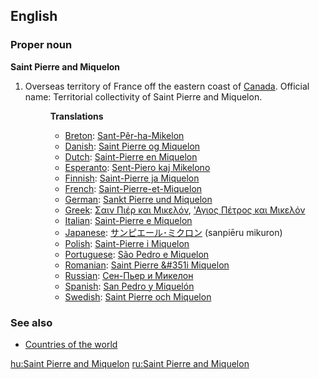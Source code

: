 ==English==

===Proper noun===
'''Saint Pierre and Miquelon'''

# Overseas territory of France off the eastern coast of [[Canada]]. Official name: Territorial collectivity of Saint Pierre and Miquelon.
#:'''Translations'''
#:*[[Breton]]: [[Sant-Pêr-ha-Mikelon]]
#:*[[Danish]]: [[Saint Pierre og Miquelon]]
#:*[[Dutch]]: [[Saint-Pierre en Miquelon]]
#:*[[Esperanto]]: [[Sent-Piero kaj Mikelono]]
#:*[[Finnish]]: [[Saint-Pierre ja Miquelon]]
#:*[[French]]: [[Saint-Pierre-et-Miquelon]]
#:*[[German]]: [[Sankt Pierre und Miquelon]]
#:*[[Greek]]: [[Σαιν Πιέρ και Μικελόν]], [['Αγιος Πέτρος και Μικελόν]]
#:*[[Italian]]: [[Saint-Pierre e Miquelon]]
#:*[[Japanese]]: [[サンピエール･ミクロン]] (sanpiēru mikuron)
#:*[[Polish]]: [[Saint-Pierre i Miquelon]]
#:*[[Portuguese]]: [[São Pedro e Miquelon]]
#:*[[Romanian]]: [[Saint Pierre &#351i Miquelon]]
#:*[[Russian]]: [[Сен-Пьер и Микелон]]
#:*[[Spanish]]: [[San Pedro y Miquelón]]
#:*[[Swedish]]: [[Saint Pierre och Miquelon]]

===See also===
* [[Countries of the world]]

[[hu:Saint Pierre and Miquelon]]
[[ru:Saint Pierre and Miquelon]]